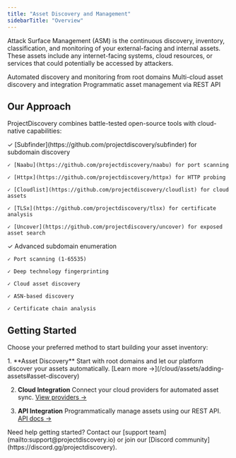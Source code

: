 ```yaml
---
title: "Asset Discovery and Management"
sidebarTitle: "Overview"
---
```


Attack Surface Management (ASM) is the continuous discovery, inventory, classification, and monitoring of your external-facing and internal assets. These assets include any internet-facing systems, cloud resources, or services that could potentially be accessed by attackers.

<CardGroup cols={3}>
  <Card 
    title="Asset Discovery" 
    icon="magnifying-glass"
    href="/cloud/assets/adding-assets#asset-discovery">
    Automated discovery and monitoring from root domains
  </Card>
  <Card 
    title="Cloud Services" 
    icon="cloud"
    href="/cloud/integrations#cloud-asset-discovery">
    Multi-cloud asset discovery and integration
  </Card>
  <Card 
    title="API Integration" 
    icon="code"
    href="https://docs.projectdiscovery.io/api-reference/enumerations/create-enumeration">
    Programmatic asset management via REST API
  </Card>
</CardGroup>

## Our Approach

ProjectDiscovery combines battle-tested open-source tools with cloud-native capabilities:

<CardGroup cols={2}>
  <Card title="Open Source Foundation" icon="github">
    ✓ [Subfinder](https://github.com/projectdiscovery/subfinder) for subdomain discovery

    ✓ [Naabu](https://github.com/projectdiscovery/naabu) for port scanning

    ✓ [Httpx](https://github.com/projectdiscovery/httpx) for HTTP probing

    ✓ [Cloudlist](https://github.com/projectdiscovery/cloudlist) for cloud assets

    ✓ [TLSx](https://github.com/projectdiscovery/tlsx) for certificate analysis

    ✓ [Uncover](https://github.com/projectdiscovery/uncover) for exposed asset search
  </Card>
  <Card title="Cloud Platform Features" icon="cloud">
    ✓ Advanced subdomain enumeration

    ✓ Port scanning (1-65535)

    ✓ Deep technology fingerprinting

    ✓ Cloud asset discovery

    ✓ ASN-based discovery

    ✓ Certificate chain analysis

  </Card>
</CardGroup>

## Getting Started

Choose your preferred method to start building your asset inventory:

<Steps>
  1. **Asset Discovery**
     Start with root domains and let our platform discover your assets automatically. [Learn more →](/cloud/assets/adding-assets#asset-discovery)

  2. **Cloud Integration**
     Connect your cloud providers for automated asset sync. [View providers →](/cloud/integrations#cloud-asset-discovery)

  3. **API Integration**
     Programmatically manage assets using our REST API. [API docs →](https://docs.projectdiscovery.io/api-reference/enumerations/create-enumeration)
</Steps>

<Note>
Need help getting started? Contact our [support team](mailto:support@projectdiscovery.io) or join our [Discord community](https://discord.gg/projectdiscovery).
</Note>
